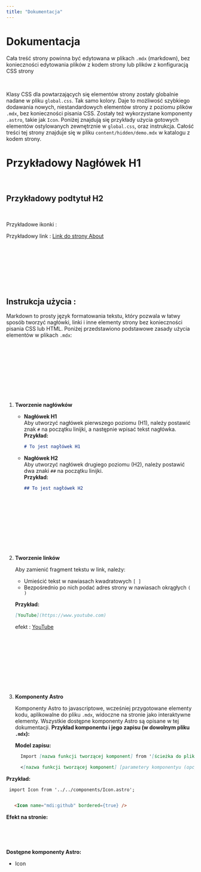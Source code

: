 ```yaml
---
title: "Dokumentacja"
---
```


# Dokumentacja

Cała treść strony powinna być edytowana w plikach `.mdx` (markdown), bez konieczności edytowania plików z kodem strony lub plików z konfiguracją CSS strony

&nbsp;

Klasy CSS dla powtarzających się elementów strony zostały globalnie nadane w pliku `global.css`. Tak samo kolory. Daje to możliwość szybkiego dodawania nowych, niestandardowych elementów strony z poziomu plików `.mdx`, bez konieczności pisania CSS. Zostały też wykorzystane komponenty `.astro`, takie jak `Icon`. Poniżej znajdują się przykłady użycia gotowych elementów ostylowanych zewnętrznie w `global.css`, oraz instrukcja. Całość treści tej strony znajduje się w pliku `content/hidden/demo.mdx` w katalogu z kodem strony.

# Przykładowy Nagłówek H1

&nbsp;

## Przykładowy podtytuł H2

&nbsp;

Przykładowe ikonki :

<div class="flex gap-4 my-8">
    <Icon name="mdi:github" bordered={true} />
    <Icon name="mdi:linkedin" bordered={true} />
    <Icon name="mdi:twitter" bordered={true} />
</div>

Przykładowy link : [Link do strony About](/r3bq9m1z8t2w4ny)

&nbsp;

&nbsp;

&nbsp;

&nbsp;


## Instrukcja użycia :

Markdown to prosty język formatowania tekstu, który pozwala w łatwy sposób tworzyć nagłówki, linki i inne elementy strony bez konieczności pisania CSS lub HTML. Poniżej przedstawiono podstawowe zasady użycia elementów w plikach `.mdx`:

&nbsp;

&nbsp;

&nbsp;

&nbsp;

&nbsp;

1. **Tworzenie nagłówków**

   - **Nagłówek H1**  
     Aby utworzyć nagłówek pierwszego poziomu (H1), należy postawić znak `#` na początku linijki, a następnie wpisać tekst nagłówka.  
     **Przykład:**  
     ```markdown
     # To jest nagłówek H1
     ```

   - **Nagłówek H2**  
     Aby utworzyć nagłówek drugiego poziomu (H2), należy postawić dwa znaki `##` na początku linijki.  
     **Przykład:**  
     ```markdown
     ## To jest nagłówek H2
     ```

     &nbsp;

&nbsp;

&nbsp;

&nbsp;

&nbsp;

2. **Tworzenie linków**

   Aby zamienić fragment tekstu w link, należy:
   - Umieścić tekst w nawiasach kwadratowych `[ ]`
   - Bezpośrednio po nich podać adres strony w nawiasach okrągłych `( )`  

   **Przykład:**  
   ```markdown
   [YouTube](https://www.youtube.com)
   ```
   efekt : [YouTube](https://www.youtube.com)


&nbsp;

&nbsp;

&nbsp;

&nbsp;

&nbsp;

3. **Komponenty Astro**

   Komponenty Astro to javascriptowe, wcześniej przygotowane elementy kodu, aplikowalne do pliku `.mdx`, widoczne na stronie jako interaktywne elementy. Wszystkie dostępne komponenty Astro są opisane w tej dokumentacji. **Przykład komponentu i jego zapisu (w dowolnym pliku `.mdx`):**

   **Model zapisu:**

   ```markdown
     Import [nazwa funkcji tworzącej komponent] from '[ścieżka do pliku zawierającej kod Komponentu]'

     <[nazwa funkcji tworzącej komponent] [parametery komponentyu (opcjonalne). zapis : [nazwaParametru={[wartość nadana parametrowi]}] Komponent może mieć nieograniczoną ilość parametrów, pod warunkiem, że zostały nadane w kodzie komponentu]>
   ```
**Przykład:**

   ```markdown
    import Icon from '../../components/Icon.astro';


      <Icon name="mdi:github" bordered={true} />
   ```  

**Efekt na stronie:**

&nbsp;

<Icon name="mdi:github" bordered={true} />

&nbsp; 

**Dostępne komponenty Astro:**
  - Icon



 
   
